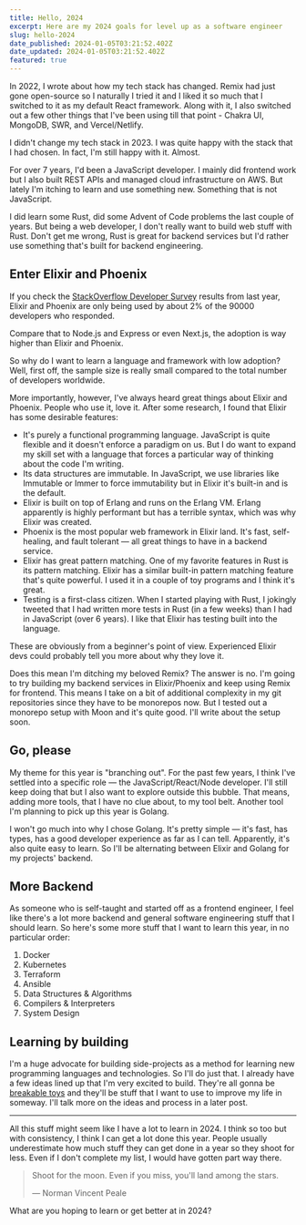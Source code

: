 ```yaml
---
title: Hello, 2024
excerpt: Here are my 2024 goals for level up as a software engineer
slug: hello-2024
date_published: 2024-01-05T03:21:52.402Z
date_updated: 2024-01-05T03:21:52.402Z
featured: true
---
```


In 2022, I wrote about how my tech stack has changed. Remix had just gone open-source so I naturally I tried it and I liked it so much that I switched to it as my default React framework. Along with it, I also switched out a few other things that I've been using till that point - Chakra UI, MongoDB, SWR, and Vercel/Netlify.

I didn't change my tech stack in 2023. I was quite happy with the stack that I had chosen. In fact, I'm still happy with it. Almost.

For over 7 years, I'd been a JavaScript developer. I mainly did frontend work but I also built REST APIs and managed cloud infrastructure on AWS. But lately I'm itching to learn and use something new. Something that is not JavaScript.

I did learn some Rust, did some Advent of Code problems the last couple of years. But being a web developer, I don't really want to build web stuff with Rust. Don't get me wrong, Rust is great for backend services but I'd rather use something that's built for backend engineering.

## Enter Elixir and Phoenix

If you check the [StackOverflow Developer Survey](https://survey.stackoverflow.co/2023/) results from last year, Elixir and Phoenix are only being used by about 2% of the 90000 developers who responded.

Compare that to Node.js and Express or even Next.js, the adoption is way higher than Elixir and Phoenix.

So why do I want to learn a language and framework with low adoption? Well, first off, the sample size is really small compared to the total number of developers worldwide.

More importantly, however, I've always heard great things about Elixir and Phoenix. People who use it, love it. After some research, I found that Elixir has some desirable features:

-   It's purely a functional programming language. JavaScript is quite flexible and it doesn't enforce a paradigm on us. But I do want to expand my skill set with a language that forces a particular way of thinking about the code I'm writing.
-   Its data structures are immutable. In JavaScript, we use libraries like Immutable or Immer to force immutability but in Elixir it's built-in and is the default.
-   Elixir is built on top of Erlang and runs on the Erlang VM. Erlang apparently is highly performant but has a terrible syntax, which was why Elixir was created.
-   Phoenix is the most popular web framework in Elixir land. It's fast, self-healing, and fault tolerant — all great things to have in a backend service.
-   Elixir has great pattern matching. One of my favorite features in Rust is its pattern matching. Elixir has a similar built-in pattern matching feature that's quite powerful. I used it in a couple of toy programs and I think it's great.
-   Testing is a first-class citizen. When I started playing with Rust, I jokingly tweeted that I had written more tests in Rust (in a few weeks) than I had in JavaScript (over 6 years). I like that Elixir has testing built into the language.

These are obviously from a beginner's point of view. Experienced Elixir devs could probably tell you more about why they love it.

Does this mean I'm ditching my beloved Remix? The answer is no. I'm going to try building my backend services in Elixir/Phoenix and keep using Remix for frontend. This means I take on a bit of additional complexity in my git repositories since they have to be monorepos now. But I tested out a monorepo setup with Moon and it's quite good. I'll write about the setup soon.

## Go, please

My theme for this year is "branching out". For the past few years, I think I've settled into a specific role — the JavaScript/React/Node developer. I'll still keep doing that but I also want to explore outside this bubble. That means, adding more tools, that I have no clue about, to my tool belt. Another tool I'm planning to pick up this year is Golang.

I won't go much into why I chose Golang. It's pretty simple — it's fast, has types, has a good developer experience as far as I can tell. Apparently, it's also quite easy to learn. So I'll be alternating between Elixir and Golang for my projects' backend.

## More Backend

As someone who is self-taught and started off as a frontend engineer, I feel like there's a lot more backend and general software engineering stuff that I should learn. So here's some more stuff that I want to learn this year, in no particular order:

1. Docker
2. Kubernetes
3. Terraform
4. Ansible
5. Data Structures & Algorithms
6. Compilers & Interpreters
7. System Design

## Learning by building

I'm a huge advocate for building side-projects as a method for learning new programming languages and technologies. So I'll do just that. I already have a few ideas lined up that I'm very excited to build. They're all gonna be [breakable toys](/blog/learning-by-building-breakable-toys) and they'll be stuff that I want to use to improve my life in someway. I'll talk more on the ideas and process in a later post.

---

All this stuff might seem like I have a lot to learn in 2024. I think so too but with consistency, I think I can get a lot done this year. People usually underestimate how much stuff they can get done in a year so they shoot for less. Even if I don't complete my list, I would have gotten part way there.

> Shoot for the moon. Even if you miss, you'll land among the stars.
>
> ― Norman Vincent Peale

What are you hoping to learn or get better at in 2024?
